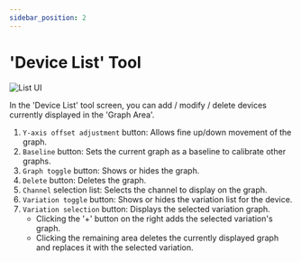 ```yaml
---
sidebar_position: 2
---
```


# 'Device List' Tool

![List UI](./img/guide-user-tool-graph-list-boxed.png)

In the 'Device List' tool screen, you can add / modify / delete devices currently displayed in the 'Graph Area'.

1. `Y-axis offset adjustment` button: Allows fine up/down movement of the graph.
2. `Baseline` button: Sets the current graph as a baseline to calibrate other graphs.
3. `Graph toggle` button: Shows or hides the graph.
4. `Delete` button: Deletes the graph.
5. `Channel` selection list: Selects the channel to display on the graph.
6. `Variation toggle` button: Shows or hides the variation list for the device.
7. `Variation selection` button: Displays the selected variation graph.
    - Clicking the '+' button on the right adds the selected variation's graph.
    - Clicking the remaining area deletes the currently displayed graph and replaces it with the selected variation.